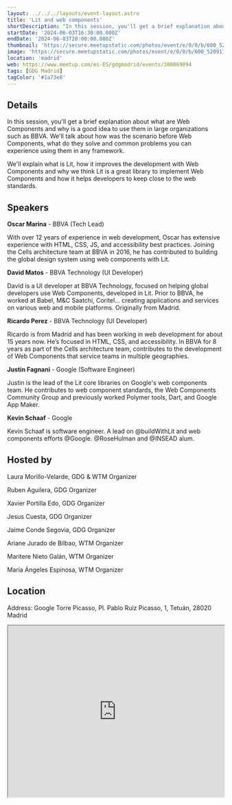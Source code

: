 ```yaml
---
layout: ../../../layouts/event-layout.astro
title: 'Lit and web components'
shortDescription: "In this session, you'll get a brief explanation about what are Web Components and why is a good idea to use them in large organizations such as BBVA."
startDate: '2024-06-03T16:30:00.000Z'
endDate: '2024-06-03T20:00:00.000Z'
thumbnail: 'https://secure.meetupstatic.com/photos/event/e/0/0/b/600_520917355.webp?w=750'
image: 'https://secure.meetupstatic.com/photos/event/e/0/0/b/600_520917355.webp?w=750'
location: 'madrid'
web: https://www.meetup.com/es-ES/gdgmadrid/events/300869094
tags: [GDG Madrid]
tagColor: '#1a73e8'
---
```


## Details

In this session, you'll get a brief explanation about what are Web Components and why is a good idea to use them in large organizations such as BBVA. We'll talk about how was the scenario before Web Components, what do they solve and common problems you can experience using them in any framework.

We'll explain what is Lit, how it improves the development with Web Components and why we think Lit is a great library to implement Web Components and how it helps developers to keep close to the web standards.

## Speakers

**Oscar Marina** - BBVA (Tech Lead)

With over 12 years of experience in web development, Oscar has extensive experience with HTML, CSS, JS, and accessibility best practices. Joining the Cells architecture team at BBVA in 2016, he has contributed to building the global design system using web components with Lit.

**David Matos** - BBVA Technology (UI Developer)

David is a UI developer at BBVA Technology, focused on helping global developers use Web Components, developed in Lit. Prior to BBVA, he worked at Babel, M&C Saatchi, Coritel... creating applications and services on various web and mobile platforms. Originally from Madrid.

**Ricardo Perez** - BBVA Technology (UI Developer)

Ricardo is from Madrid and has been working in web development for about 15 years now. He’s focused in HTML, CSS, and accessibility. In BBVA for 8 years as part of the Cells architecture team, contributes to the development of Web Components that service teams in multiple geographies.

**Justin Fagnani** - Google (Software Engineer)

Justin is the lead of the Lit core libraries on Google's web components team. He contributes to web component standards, the Web Components Community Group and previously worked Polymer tools, Dart, and Google App Maker.

**Kevin Schaaf** - Google

Kevin Schaaf is software engineer. A lead on @buildWithLit and web components efforts @Google. @RoseHulman and @INSEAD alum.

## Hosted by

Laura Morillo-Velarde, GDG & WTM Organizer

Ruben Aguilera, GDG Organizer

Xavier Portilla Edo, GDG Organizer

Jesus Cuesta, GDG Organizer

Jaime Conde Segovia, GDG Organizer

Ariane Jurado de Bilbao, WTM Organizer

Maritere Nieto Galán, WTM Organizer

María Ángeles Espinosa, WTM Organizer

## Location

Address: Google Torre Picasso, Pl. Pablo Ruiz Picasso, 1, Tetuán, 28020 Madrid

<iframe
  style="width: 100%; height: 400px;"
  height="400"
  allowfullscreen=""
  loading="lazy"
  referrerpolicy="no-referrer-when-downgrade"
  src="https://www.google.com/maps/embed?pb=!1m18!1m12!1m3!1d3036.2182550794637!2d-3.698681008242954!3d40.44830608007179!2m3!1f0!2f0!3f0!3m2!1i1024!2i768!4f13.1!3m3!1m2!1s0xd4229765f97a3f7%3A0xeb04f5a48e9a6815!2sCelonis%20SL!5e0!3m2!1ses!2ses!4v1712639970647!5m2!1ses!2ses"
  aria-label="Google Torre Picasso, Pl. Pablo Ruiz Picasso, 1, Tetuán, 28020 Madrid"
></iframe>
